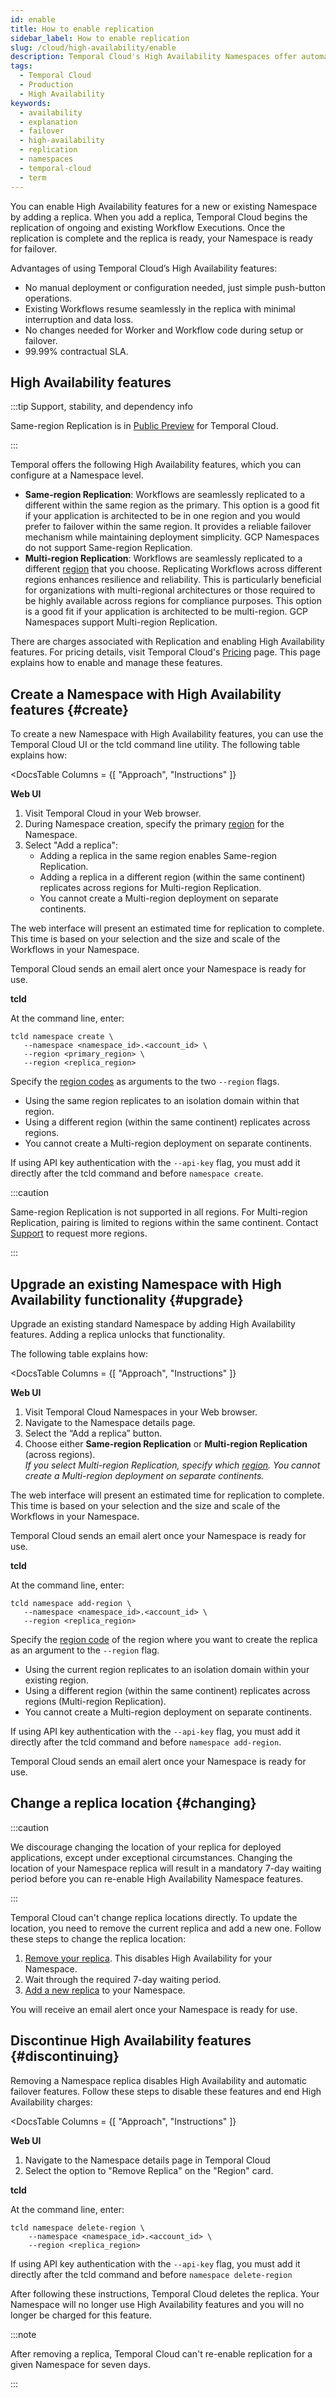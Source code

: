 ```yaml
---
id: enable
title: How to enable replication
sidebar_label: How to enable replication
slug: /cloud/high-availability/enable
description: Temporal Cloud's High Availability Namespaces offer automated failover, synchronized data replication, and high availability for workloads requiring disaster-tolerant deployment and 99.99% uptime.
tags:
  - Temporal Cloud
  - Production
  - High Availability
keywords:
  - availability
  - explanation
  - failover
  - high-availability
  - replication
  - namespaces
  - temporal-cloud
  - term
---
```



You can enable High Availability features for a new or existing Namespace by adding a replica.
When you add a replica, Temporal Cloud begins the replication of ongoing and existing Workflow Executions.
Once the replication is complete and the replica is ready, your Namespace is ready for failover.

Advantages of using Temporal Cloud’s High Availability features:

- No manual deployment or configuration needed, just simple push-button operations.
- Existing Workflows resume seamlessly in the replica with minimal interruption and data loss.
- No changes needed for Worker and Workflow code during setup or failover.
- 99.99% contractual SLA.

## High Availability features

:::tip Support, stability, and dependency info

Same-region Replication is in [Public Preview](/evaluate/development-production-features/release-stages#public-preview) for Temporal Cloud.

:::

Temporal offers the following High Availability features, which you can configure at a Namespace level.

- **Same-region Replication**: Workflows are seamlessly replicated to a different <ToolTipTerm term="isolation domain" /> within the same region as the primary.
  This option is a good fit if your application is architected to be in one region and you would prefer to failover within the same region.
  It provides a reliable failover mechanism while maintaining deployment simplicity.
  GCP Namespaces do not support Same-region Replication.
- **Multi-region Replication**: Workflows are seamlessly replicated to a different [region](/cloud/high-availability/regions) that you choose.
  Replicating Workflows across different regions enhances resilience and reliability.
  This is particularly beneficial for organizations with multi-regional architectures or those required to be highly available across regions for compliance purposes.
  This option is a good fit if your application is architected to be multi-region.
  GCP Namespaces support Multi-region Replication.

There are charges associated with Replication and enabling High Availability features.
For pricing details, visit Temporal Cloud's [Pricing](/cloud/pricing) page.
This page explains how to enable and manage these features.

## Create a Namespace with High Availability features {#create}

To create a new Namespace with High Availability features, you can use the Temporal Cloud UI or the tcld command line utility.
The following table explains how:

<DocsTable
Columns = {[
"Approach",
"Instructions"
]}
>

<!-- --Web UI-- -->

**Web UI**
<NewDocsCell />

1. Visit Temporal Cloud in your Web browser.
1. During Namespace creation, specify the primary [region](/cloud/high-availability/regions) for the Namespace.
1. Select "Add a replica":
   - Adding a replica in the same region enables Same-region Replication.
   - Adding a replica in a different region (within the same continent) replicates across regions for Multi-region Replication.
   - You cannot create a Multi-region deployment on separate continents.

The web interface will present an estimated time for replication to complete.
This time is based on your selection and the size and scale of the Workflows in your Namespace.

Temporal Cloud sends an email alert once your Namespace is ready for use.
<NewDocsCell />

<!-- --tcld-- -->

**tcld**
<NewDocsCell />

At the command line, enter:

```
tcld namespace create \
   --namespace <namespace_id>.<account_id> \
   --region <primary_region> \
   --region <replica_region>
```

Specify the [region codes](/cloud/high-availability/regions) as arguments to the two `--region` flags.

- Using the same region replicates to an isolation domain within that region.
- Using a different region (within the same continent) replicates across regions.
- You cannot create a Multi-region deployment on separate continents.

If using API key authentication with the `--api-key` flag, you must add it directly after the tcld command and before `namespace create`.

</DocsTable>

:::caution

Same-region Replication is not supported in all regions.
For Multi-region Replication, pairing is limited to regions within the same continent.
Contact [Support](https://support.temporal.io) to request more regions.

:::

## Upgrade an existing Namespace with High Availability functionality {#upgrade}

Upgrade an existing standard Namespace by adding High Availability features.
Adding a replica unlocks that functionality.

The following table explains how:

<DocsTable
Columns = {[
"Approach",
"Instructions"
]}
>

<!-- --Web UI-- -->

**Web UI**
<NewDocsCell />

1. Visit Temporal Cloud Namespaces in your Web browser.
1. Navigate to the Namespace details page.
1. Select the “Add a replica” button.
1. Choose either **Same-region Replication** or **Multi-region Replication** (across regions).<br />
   _If you select Multi-region Replication, specify which [region](/cloud/high-availability/regions).
   You cannot create a Multi-region deployment on separate continents._

The web interface will present an estimated time for replication to complete.
This time is based on your selection and the size and scale of the Workflows in your Namespace.

Temporal Cloud sends an email alert once your Namespace is ready for use.
<NewDocsCell />

<!-- --tcld-- -->

**tcld**
<NewDocsCell />

At the command line, enter:

```
tcld namespace add-region \
   --namespace <namespace_id>.<account_id> \
   --region <replica_region>
```

Specify the [region code](/cloud/high-availability/regions) of the region where you want to create the replica as an argument to the `--region` flag.

- Using the current region replicates to an isolation domain within your existing region.
- Using a different region (within the same continent) replicates across regions (Multi-region Replication).
- You cannot create a Multi-region deployment on separate continents.

If using API key authentication with the `--api-key` flag, you must add it directly after the tcld command and before `namespace add-region`.

Temporal Cloud sends an email alert once your Namespace is ready for use.

</DocsTable>

## Change a replica location {#changing}

:::caution

We discourage changing the location of your replica for deployed applications, except under exceptional circumstances.
Changing the location of your Namespace replica will result in a mandatory 7-day waiting period before you can re-enable High Availability Namespace features.

:::

Temporal Cloud can't change replica locations directly.
To update the location, you need to remove the current replica and add a new one.
Follow these steps to change the replica location:

1. [Remove your replica](#discontinuing).
   This disables High Availability for your Namespace.
2. Wait through the required 7-day waiting period.
3. [Add a new replica](#upgrade) to your Namespace.

You will receive an email alert once your Namespace is ready for use.

## Discontinue High Availability features {#discontinuing}

Removing a Namespace replica disables High Availability and automatic failover features.
Follow these steps to disable these features and end High Availability charges:

<DocsTable
Columns = {[
"Approach",
"Instructions"
]}
>

<!-- --Web UI-- -->

**Web UI**
<NewDocsCell />

1. Navigate to the Namespace details page in Temporal Cloud
1. Select the option to "Remove Replica" on the "Region" card.
   <NewDocsCell />

<!-- --tcld-- -->

**tcld**
<NewDocsCell />

At the command line, enter:

```
tcld namespace delete-region \
    --namespace <namespace_id>.<account_id> \
    --region <replica_region>
```

If using API key authentication with the `--api-key` flag, you must add it directly after the tcld command and before `namespace delete-region`

</DocsTable>

After following these instructions, Temporal Cloud deletes the replica.
Your Namespace will no longer use High Availability features and you will no longer be charged for this feature.

:::note

After removing a replica, Temporal Cloud can't re-enable replication for a given Namespace for seven days.

:::
